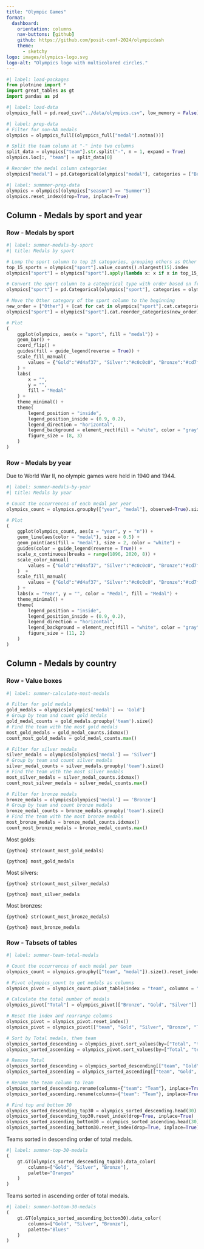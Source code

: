 ```yaml
---
title: "Olympic Games"
format: 
  dashboard:
    orientation: columns
    nav-buttons: [github]
    github: https://github.com/posit-conf-2024/olympicdash
    theme:
      - sketchy
logo: images/olympics-logo.svg
logo-alt: "Olympics logo with multicolored circles."
---
```


```python
#| label: load-packages
from plotnine import *
import great_tables as gt
import pandas as pd
```

```python
#| label: load-data
olympics_full = pd.read_csv("../data/olympics.csv", low_memory = False)
```

```python
#| label: prep-data
# Filter for non-NA medals
olympics = olympics_full[(olympics_full["medal"].notna())]

# Split the team column at "-" into two columns
split_data = olympics["team"].str.split("-", n = 1, expand = True)
olympics.loc[:, "team"] = split_data[0]

# Reorder the medal column categories
olympics["medal"] = pd.Categorical(olympics["medal"], categories = ["Bronze", "Silver", "Gold"])
```

```python
#| label: summmer-prep-data
olympics = olympics[(olympics["season"] == "Summer")]
olympics.reset_index(drop=True, inplace=True)
```

## Column - Medals by sport and year {width=65%}

### Row - Medals by sport {height=60%}

```python
#| label: summer-medals-by-sport
#| title: Medals by sport

# Lump the sport column to top 15 categories, grouping others as Other
top_15_sports = olympics["sport"].value_counts().nlargest(15).index
olympics["sport"] = olympics["sport"].apply(lambda x: x if x in top_15_sports else "Other")

# Convert the sport column to a categorical type with order based on frequency, and reverse the order
olympics["sport"] = pd.Categorical(olympics["sport"], categories = olympics["sport"].value_counts().index[::-1])

# Move the Other category of the sport column to the beginning
new_order = ["Other"] + [cat for cat in olympics["sport"].cat.categories if cat != "Other"]
olympics["sport"] = olympics["sport"].cat.reorder_categories(new_order)

# Plot
(
    ggplot(olympics, aes(x = "sport", fill = "medal")) +
    geom_bar() +
    coord_flip() +
    guides(fill = guide_legend(reverse = True)) +
    scale_fill_manual(
        values = {"Gold":"#d4af37", "Silver":"#c0c0c0", "Bronze":"#cd7f32"}
    ) +  
    labs(
        x = "",
        y = "",
        fill = "Medal"
    ) +
    theme_minimal() +
    theme(
        legend_position = "inside",
        legend_position_inside = (0.9, 0.2),
        legend_direction = "horizontal",
        legend_background = element_rect(fill = "white", color = "gray"),
        figure_size = (8, 3)
    )
)
```

### Row - Medals by year {height=40%}

::: {.card title="Medals by year"}
Due to World War II, no olympic games were held in 1940 and 1944.

```python
#| label: summer-medals-by-year
#| title: Medals by year

# Count the occurrences of each medal per year
olympics_count = olympics.groupby(["year", "medal"], observed=True).size().reset_index(name = "n")

# Plot
(
    ggplot(olympics_count, aes(x = "year", y = "n")) +
    geom_line(aes(color = "medal"), size = 0.5) +
    geom_point(aes(fill = "medal"), size = 2, color = "white") + 
    guides(color = guide_legend(reverse = True)) + 
    scale_x_continuous(breaks = range(1896, 2020, 8)) + 
    scale_color_manual(
        values = {"Gold":"#d4af37", "Silver":"#c0c0c0", "Bronze":"#cd7f32"}
    )  +
    scale_fill_manual(
        values = {"Gold":"#d4af37", "Silver":"#c0c0c0", "Bronze":"#cd7f32"}
    ) +
    labs(x = "Year", y = "", color = "Medal", fill = "Medal") + 
    theme_minimal() + 
    theme(
        legend_position = "inside",
        legend_position_inside = (0.9, 0.2),
        legend_direction = "horizontal",
        legend_background = element_rect(fill = "white", color = "gray"),
        figure_size = (11, 2)
    )
)
```
:::

## Column - Medals by country {width=35%}

### Row - Value boxes {height=30%}

```python
#| label: summer-calculate-most-medals

# Filter for gold medals
gold_medals = olympics[olympics['medal'] == 'Gold']
# Group by team and count gold medals
gold_medal_counts = gold_medals.groupby('team').size()
# Find the team with the most gold medals
most_gold_medals = gold_medal_counts.idxmax()
count_most_gold_medals = gold_medal_counts.max()

# Filter for silver medals
silver_medals = olympics[olympics['medal'] == 'Silver']
# Group by team and count silver medals
silver_medal_counts = silver_medals.groupby('team').size()
# Find the team with the most silver medals
most_silver_medals = silver_medal_counts.idxmax()
count_most_silver_medals = silver_medal_counts.max()

# Filter for bronze medals
bronze_medals = olympics[olympics['medal'] == 'Bronze']
# Group by team and count bronze medals
bronze_medal_counts = bronze_medals.groupby('team').size()
# Find the team with the most bronze medals
most_bronze_medals = bronze_medal_counts.idxmax()
count_most_bronze_medals = bronze_medal_counts.max()
```

::: {.valuebox icon="award-fill" color="#d4af37"}
Most golds: 

`{python} str(count_most_gold_medals)`

`{python} most_gold_medals`
:::

::: {.valuebox icon="award-fill" color="#c0c0c0"}
Most silvers: 

`{python} str(count_most_silver_medals)`

`{python} most_silver_medals`
:::

::: {.valuebox icon="award-fill" color="#cd7f32"}
Most bronzes: 

`{python} str(count_most_bronze_medals)`

`{python} most_bronze_medals`
:::

### Row - Tabsets of tables {height=70% .tabset}

```python
#| label: summer-team-total-medals

# Count the occurrences of each medal per team
olympics_count = olympics.groupby(["team", "medal"]).size().reset_index(name="n")

# Pivot olympics_count to get medals as columns
olympics_pivot = olympics_count.pivot_table(index = "team", columns = "medal", values = "n", fill_value = 0)

# Calculate the total number of medals
olympics_pivot["Total"] = olympics_pivot[["Bronze", "Gold", "Silver"]].sum(axis=1)

# Reset the index and rearrange columns
olympics_pivot = olympics_pivot.reset_index()
olympics_pivot = olympics_pivot[["team", "Gold", "Silver", "Bronze", "Total"]]

# Sort by Total medals, then team
olympics_sorted_descending = olympics_pivot.sort_values(by=["Total", "team"], ascending=[False, True])
olympics_sorted_ascending = olympics_pivot.sort_values(by=["Total", "team"], ascending=[True, True])

# Remove Total
olympics_sorted_descending = olympics_sorted_descending[["team", "Gold", "Silver", "Bronze"]]
olympics_sorted_ascending = olympics_sorted_ascending[["team", "Gold", "Silver", "Bronze"]]

# Rename the team column to Team
olympics_sorted_descending.rename(columns={"team": "Team"}, inplace=True)
olympics_sorted_ascending.rename(columns={"team": "Team"}, inplace=True)

# Find top and bottom 30
olympics_sorted_descending_top30 = olympics_sorted_descending.head(30)
olympics_sorted_descending_top30.reset_index(drop=True, inplace=True)
olympics_sorted_ascending_bottom30 = olympics_sorted_ascending.head(30)
olympics_sorted_ascending_bottom30.reset_index(drop=True, inplace=True)
```

::: {.card title="Top 30 total medals"}
Teams sorted in descending order of total medals.

```python
#| label: summer-top-30-medals
(
    gt.GT(olympics_sorted_descending_top30).data_color(
        columns=["Gold", "Silver", "Bronze"],
        palette="Oranges"
    )
)
```
:::

::: {.card title="Bottom 30 total medals"}
Teams sorted in ascending order of total medals.

```python
#| label: summer-bottom-30-medals
(
    gt.GT(olympics_sorted_ascending_bottom30).data_color(
        columns=["Gold", "Silver", "Bronze"],
        palette="Blues"
    )
)
```
:::

